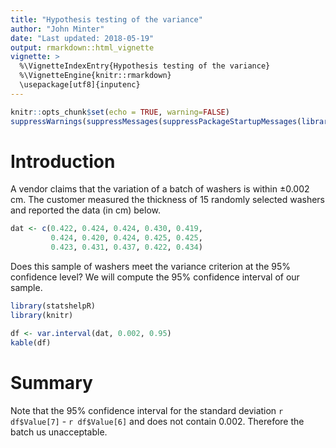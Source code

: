 ```yaml
---
title: "Hypothesis testing of the variance"
author: "John Minter"
date: "Last updated: 2018-05-19"
output: rmarkdown::html_vignette
vignette: >
  %\VignetteIndexEntry{Hypothesis testing of the variance}
  %\VignetteEngine{knitr::rmarkdown}
  \usepackage[utf8]{inputenc}
---
```



```r
knitr::opts_chunk$set(echo = TRUE, warning=FALSE)
suppressWarnings(suppressMessages(suppressPackageStartupMessages(library(ggplot2))))
```
# Introduction

A vendor claims that the variation of a batch of washers is within
$\pm 0.002$ cm. The customer measured the thickness of 15 randomly
selected washers and reported the data (in cm) below.

```r
dat <- c(0.422, 0.424, 0.424, 0.430, 0.419,
         0.424, 0.420, 0.424, 0.425, 0.425,
         0.423, 0.431, 0.437, 0.422, 0.434)
```
Does this sample of washers meet the variance criterion at the 
95% confidence level? We will compute the 95% confidence interval
of our sample.

```r
library(statshelpR)
library(knitr)

df <- var.interval(dat, 0.002, 0.95)
kable(df)
```

# Summary

Note that the 95% confidence interval for the standard deviation
`r df$Value[7]` - `r df$Value[6]` and does not contain 0.002. Therefore
the batch us unacceptable.

